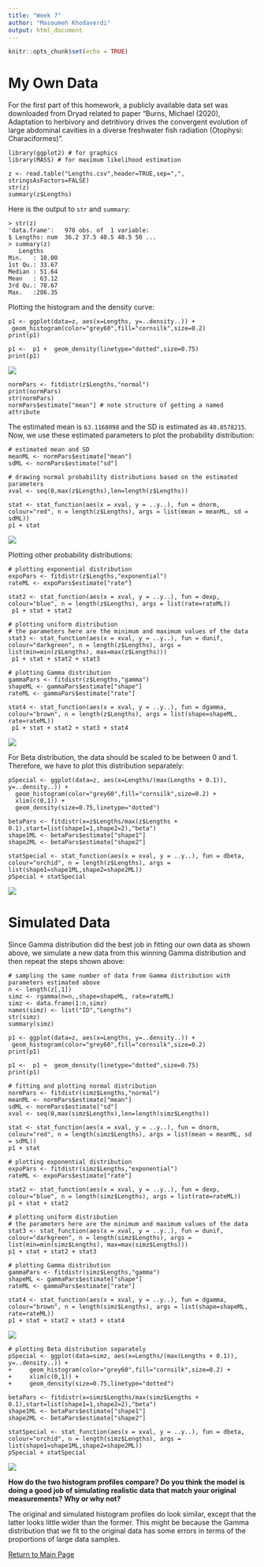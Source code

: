 ```yaml
---
title: "Week 7"
author: "Masoumeh Khodaverdi"
output: html_document
---
```


```r
knitr::opts_chunk$set(echo = TRUE)
```

# **My Own Data** 
For the first part of this homework, a publicly available data set was downloaded from Dryad related to paper "Burns, Michael (2020), Adaptation to herbivory and detritivory drives the convergent evolution of large abdominal cavities in a diverse freshwater fish radiation (Otophysi: Characiformes)".

```
library(ggplot2) # for graphics
library(MASS) # for maximum likelihood estimation

z <- read.table("Lengths.csv",header=TRUE,sep=",", stringsAsFactors=FALSE)
str(z)
summary(z$Lengths)
```

 Here is the output to `str` and `summary`:
 
 ```
> str(z)
'data.frame':	978 obs. of  1 variable:
 $ Lengths: num  36.2 37.5 40.5 48.5 50 ...
 > summary(z)
    Lengths      
 Min.   : 10.00  
 1st Qu.: 33.67  
 Median : 51.64  
 Mean   : 63.12  
 3rd Qu.: 78.67  
 Max.   :286.35  
 ```

 Plotting the histogram and the density curve:
 
 ```
 p1 <- ggplot(data=z, aes(x=Lengths, y=..density..)) +
  geom_histogram(color="grey60",fill="cornsilk",size=0.2) 
print(p1)

p1 <-  p1 +  geom_density(linetype="dotted",size=0.75)
print(p1)
```
![](Fig7_1.png)

```
normPars <- fitdistr(z$Lengths,"normal")
print(normPars)
str(normPars)
normPars$estimate["mean"] # note structure of getting a named attribute
```
The estimated mean is `63.1168098` and the SD is estimated as `40.8578215`. Now, we use these estimated parameters to plot the probability distribution:
```
# estimated mean and SD
meanML <- normPars$estimate["mean"]
sdML <- normPars$estimate["sd"]

# drawing normal probability distributions based on the estimated parameters
xval <- seq(0,max(z$Lengths),len=length(z$Lengths))

stat <- stat_function(aes(x = xval, y = ..y..), fun = dnorm, colour="red", n = length(z$Lengths), args = list(mean = meanML, sd = sdML))
p1 + stat
```
![](Fig7_2.png)

Plotting other probability distributions:

```
# plotting exponential distribution
expoPars <- fitdistr(z$Lengths,"exponential")
rateML <- expoPars$estimate["rate"]

stat2 <- stat_function(aes(x = xval, y = ..y..), fun = dexp, colour="blue", n = length(z$Lengths), args = list(rate=rateML))
 p1 + stat + stat2
 
# plotting uniform distribution 
# the parameters here are the minimum and maximum values of the data
stat3 <- stat_function(aes(x = xval, y = ..y..), fun = dunif, colour="darkgreen", n = length(z$Lengths), args = list(min=min(z$Lengths), max=max(z$Lengths)))
 p1 + stat + stat2 + stat3
 
# plotting Gamma distribution
gammaPars <- fitdistr(z$Lengths,"gamma")
shapeML <- gammaPars$estimate["shape"]
rateML <- gammaPars$estimate["rate"]

stat4 <- stat_function(aes(x = xval, y = ..y..), fun = dgamma, colour="brown", n = length(z$Lengths), args = list(shape=shapeML, rate=rateML))
 p1 + stat + stat2 + stat3 + stat4
```
![](Fig7_3.png)

For Beta distribution, the data should be scaled to be between 0 and 1. Therefore, we have to plot this distribution separately:

```
pSpecial <- ggplot(data=z, aes(x=Lengths/(max(Lengths + 0.1)), y=..density..)) +
  geom_histogram(color="grey60",fill="cornsilk",size=0.2) + 
  xlim(c(0,1)) +
  geom_density(size=0.75,linetype="dotted")

betaPars <- fitdistr(x=z$Lengths/max(z$Lengths + 0.1),start=list(shape1=1,shape2=2),"beta")
shape1ML <- betaPars$estimate["shape1"]
shape2ML <- betaPars$estimate["shape2"]

statSpecial <- stat_function(aes(x = xval, y = ..y..), fun = dbeta, colour="orchid", n = length(z$Lengths), args = list(shape1=shape1ML,shape2=shape2ML))
pSpecial + statSpecial
```
![](Fig7_4.png)

# **Simulated Data**
Since Gamma distribution did the best job in fitting our own data as shown above, we simulate a new data from this winning Gamma distribution and then repeat the steps shown above:

```
# sampling the same number of data from Gamma distribution with parameters estimated above
n <- length(z[,1])
simz <- rgamma(n=n,,shape=shapeML, rate=rateML)
simz <- data.frame(1:n,simz)
names(simz) <- list("ID","Lengths")
str(simz)
summary(simz)

p1 <- ggplot(data=z, aes(x=Lengths, y=..density..)) +
 geom_histogram(color="grey60",fill="cornsilk",size=0.2) 
print(p1)

p1 <-  p1 +  geom_density(linetype="dotted",size=0.75)
print(p1)

# fitting and plotting normal distribution
normPars <- fitdistr(simz$Lengths,"normal")
meanML <- normPars$estimate["mean"]
sdML <- normPars$estimate["sd"]
xval <- seq(0,max(simz$Lengths),len=length(simz$Lengths))

stat <- stat_function(aes(x = xval, y = ..y..), fun = dnorm, colour="red", n = length(simz$Lengths), args = list(mean = meanML, sd = sdML))
p1 + stat

# plotting exponential distribution
expoPars <- fitdistr(simz$Lengths,"exponential")
rateML <- expoPars$estimate["rate"]
 
stat2 <- stat_function(aes(x = xval, y = ..y..), fun = dexp, colour="blue", n = length(simz$Lengths), args = list(rate=rateML))
p1 + stat + stat2

# plotting uniform distribution 
# the parameters here are the minimum and maximum values of the data
stat3 <- stat_function(aes(x = xval, y = ..y..), fun = dunif, colour="darkgreen", n = length(simz$Lengths), args = list(min=min(simz$Lengths), max=max(simz$Lengths)))
p1 + stat + stat2 + stat3

# plotting Gamma distribution
gammaPars <- fitdistr(simz$Lengths,"gamma")
shapeML <- gammaPars$estimate["shape"]
rateML <- gammaPars$estimate["rate"]
 
stat4 <- stat_function(aes(x = xval, y = ..y..), fun = dgamma, colour="brown", n = length(simz$Lengths), args = list(shape=shapeML, rate=rateML))
p1 + stat + stat2 + stat3 + stat4
```
![](Fig7_5.png)

```
# plotting Beta distribution separately
pSpecial <- ggplot(data=simz, aes(x=Lengths/(max(Lengths + 0.1)), y=..density..)) +
+     geom_histogram(color="grey60",fill="cornsilk",size=0.2) + 
+     xlim(c(0,1)) +
+     geom_density(size=0.75,linetype="dotted")

betaPars <- fitdistr(x=simz$Lengths/max(simz$Lengths + 0.1),start=list(shape1=1,shape2=2),"beta")
shape1ML <- betaPars$estimate["shape1"]
shape2ML <- betaPars$estimate["shape2"]
 
statSpecial <- stat_function(aes(x = xval, y = ..y..), fun = dbeta, colour="orchid", n = length(simz$Lengths), args = list(shape1=shape1ML,shape2=shape2ML))
pSpecial + statSpecial
```
![](Fig7_6.png)

**How do the two histogram profiles compare? Do you think the model is doing a good job of simulating realistic data that match your original measurements? Why or why not?**

The original and simulated histogram profiles do look similar, except that the latter looks little wider than the former. This might be because the Gamma distribution that we fit to the original data has some errors in terms of the proportions of large data samples. 

[Return to Main Page](index.html)